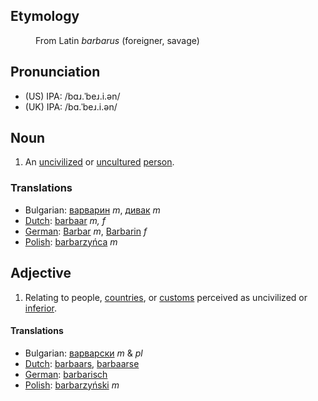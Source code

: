 ==Etymology==
:From Latin ''barbarus'' (foreigner, savage)

==Pronunciation==
*(US) IPA: /bɑɹ.ˈbeɹ.i.ən/
*(UK) IPA: /bɑ.ˈbeɹ.i.ən/

==Noun==

# An [[uncivilized]] or [[uncultured]] [[person]].

===Translations===
*Bulgarian: [[варварин]] ''m'', [[дивак]] ''m''
*[[Dutch]]: [[barbaar]] ''m, f''
*[[German]]: [[Barbar]] ''m'', [[Barbarin]] ''f''
*[[Polish]]: [[barbarzyńca]] ''m''

==Adjective==
#Relating to people, [[country|countries]], or [[custom]]s perceived as uncivilized or [[inferior]].

====Translations====
*Bulgarian: [[варварски]] ''m'' & ''pl''
*[[Dutch]]: [[barbaars]], [[barbaarse]]
*[[German]]: [[barbarisch]]
*[[Polish]]: [[barbarzyński]] ''m''